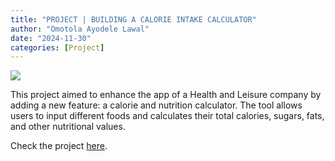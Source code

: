 ```yaml
---
title: "PROJECT | BUILDING A CALORIE INTAKE CALCULATOR"
author: "Omotola Ayodele Lawal"
date: "2024-11-30"
categories: [Project]
---
```


![](image.jpg)

This project aimed to enhance the app of a Health and Leisure company by adding a new feature: a calorie and nutrition calculator. The tool allows users to input different foods and calculates their total calories, sugars, fats, and other nutritional values.

Check the project [here](https://lawaloa.github.io/Project_8/){target="_blank"}.
